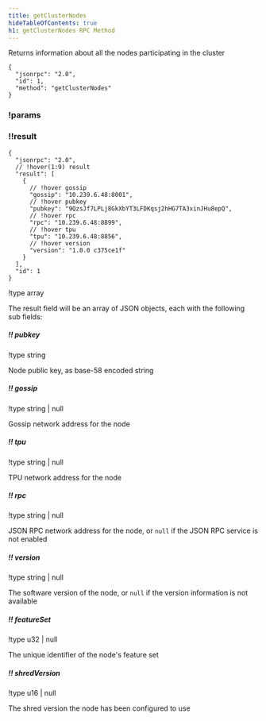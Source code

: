 ```yaml
---
title: getClusterNodes
hideTableOfContents: true
h1: getClusterNodes RPC Method
---
```


Returns information about all the nodes participating in the cluster

<APIMethod>

```jsonc !!request curl
{
  "jsonrpc": "2.0",
  "id": 1,
  "method": "getClusterNodes"
}
```

### !params

### !!result

```jsonc !response
{
  "jsonrpc": "2.0",
  // !hover(1:9) result
  "result": [
    {
      // !hover gossip
      "gossip": "10.239.6.48:8001",
      // !hover pubkey
      "pubkey": "9QzsJf7LPLj8GkXbYT3LFDKqsj2hHG7TA3xinJHu8epQ",
      // !hover rpc
      "rpc": "10.239.6.48:8899",
      // !hover tpu
      "tpu": "10.239.6.48:8856",
      // !hover version
      "version": "1.0.0 c375ce1f"
    }
  ],
  "id": 1
}
```

!type array

The result field will be an array of JSON objects, each with the following sub
fields:

##### !! pubkey

!type string

Node public key, as base-58 encoded string

##### !! gossip

!type string | null

Gossip network address for the node

##### !! tpu

!type string | null

TPU network address for the node

##### !! rpc

!type string | null

JSON RPC network address for the node, or `null` if the JSON RPC service is not
enabled

##### !! version

!type string | null

The software version of the node, or `null` if the version information is not
available

##### !! featureSet

!type u32 | null

The unique identifier of the node's feature set

##### !! shredVersion

!type u16 | null

The shred version the node has been configured to use

</APIMethod>

